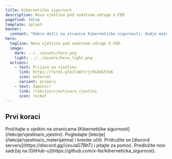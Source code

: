 ```yaml
---
title: Kibernetička sigurnost
description: Nova vještina pod vodstvom udruge X.FER
pagefind: false
template: splash
banner:
  content: "Dobro došli na stranice Kibernetičke sigurnosti. Ovdje možete pronaći sve informacije o vještini, lekcije i materijale za učenje!"
hero:
  tagline: Nova vještina pod vodstvom udruge X.FER.
  image:
    dark: ../../assets/hero.png
    light: ../../assets/hero_light.png
  actions:
    - text: Prijava na vještinu
      link: https://forms.gle/CsW7crjrKC8UG5Ye6
      icon: external
      variant: primary
    - text: Započni!
      link: /lekcije/vjestina/o_vjestini
      icon: rocket
---
```



## Prvi koraci

<CardGrid stagger>
	<Card title="Informacije o predmetu" icon="document">
		Pročitajte o vještini na stranicama [Kibernetičke sigurnosti](/lekcije/vjestina/o_vjestini).
	</Card>
	<Card title="Krenite učiti" icon="open-book">
		Pogledajte [lekcije](/lekcije/vjestina/o_materijalima) i krenite učiti.
	</Card>
	<Card title="Pridružite se discord serveru" icon="discord">
		Pridružite se [discord serveru](https://discord.gg/UsvJaG7BhT) i pitajte za pomoć.
	</Card>
	<Card title="Izmjenite sadržaj" icon="github">
		Predložite novi sadržaj na [GitHub-u](https://github.com/x-fer/kiberneticka_sigurnost).
	</Card>
</CardGrid>
